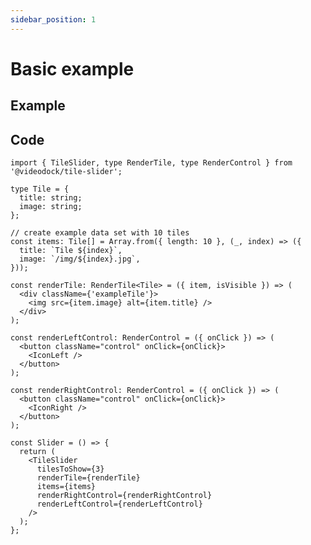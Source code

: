 ```yaml
---
sidebar_position: 1
---
```


# Basic example

## Example


<TileSlider
  tilesToShow={3}
  renderTile={renderTile}
  items={items}
  renderRightControl={renderRightControl}
  renderLeftControl={renderLeftControl}
/>

## Code

```tsx
import { TileSlider, type RenderTile, type RenderControl } from '@videodock/tile-slider';

type Tile = {
  title: string;
  image: string;
};

// create example data set with 10 tiles
const items: Tile[] = Array.from({ length: 10 }, (_, index) => ({
  title: `Tile ${index}`,
  image: `/img/${index}.jpg`,
}));

const renderTile: RenderTile<Tile> = ({ item, isVisible }) => (
  <div className={'exampleTile'}>
    <img src={item.image} alt={item.title} />
  </div>
);

const renderLeftControl: RenderControl = ({ onClick }) => (
  <button className="control" onClick={onClick}>
    <IconLeft />
  </button>
);

const renderRightControl: RenderControl = ({ onClick }) => (
  <button className="control" onClick={onClick}>
    <IconRight />
  </button>
);

const Slider = () => {
  return (
    <TileSlider
      tilesToShow={3}
      renderTile={renderTile}
      items={items}
      renderRightControl={renderRightControl}
      renderLeftControl={renderLeftControl}
    />
  );
};
```
